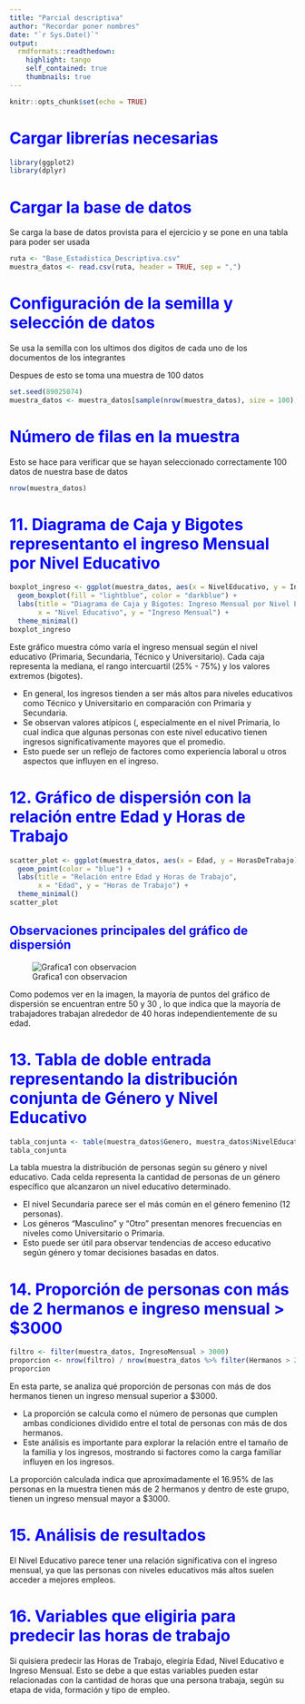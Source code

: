 ---
title: "Parcial descriptiva"
author: "Recordar poner nombres"
date: "`r Sys.Date()`"
output: 
  rmdformats::readthedown:
    highlight: tango
    self_contained: true
    thumbnails: true
---

<style>

/* Cambiar el fondo de la barra lateral */

#postamble{
 border-top:none;
}

#toc, #sidebar {
  background-color: #000000; /* Color de fondo */
}

#toc a:hover {
  background-color: #6495ED; /* Color del texto */
  color: white;
}

#sidebar h2 {
  background-color: #191970;    /* Color de la barra lateral */
}

#toc a {
  color: #FFFFF0; /* Color del texto */
}



h1, h2, h3 {
  color: #0000FF; /* Color de los encabezados */
}

img.image-thumb  {
    width: 100%; 
    max-width: 10000px;
}
</style>


```{r setup, include=FALSE}
knitr::opts_chunk$set(echo = TRUE)
```

# Cargar librerías necesarias
```{r libraries, message='false'}
library(ggplot2)  
library(dplyr)
```
# Cargar la base de datos
Se carga la base de datos provista para el ejercicio y se pone en una tabla para poder ser usada
```{r ruta}
ruta <- "Base_Estadistica_Descriptiva.csv"
muestra_datos <- read.csv(ruta, header = TRUE, sep = ",")
```

# Configuración de la semilla y selección de datos
Se usa la semilla con los ultimos dos digitos de cada uno de los documentos de los integrantes

Despues de esto se toma una muestra de 100 datos
```{r}
set.seed(89025074)
muestra_datos <- muestra_datos[sample(nrow(muestra_datos), size = 100), 1:8]
```


# Número de filas en la muestra
Esto se hace para verificar que se hayan seleccionado correctamente 100 datos de nuestra base de datos
```{r}
nrow(muestra_datos)
```


# 11. Diagrama de Caja y Bigotes representanto el ingreso Mensual por Nivel Educativo
```{r}
boxplot_ingreso <- ggplot(muestra_datos, aes(x = NivelEducativo, y = IngresoMensual)) +
  geom_boxplot(fill = "lightblue", color = "darkblue") +
  labs(title = "Diagrama de Caja y Bigotes: Ingreso Mensual por Nivel Educativo",
       x = "Nivel Educativo", y = "Ingreso Mensual") +
  theme_minimal()
boxplot_ingreso
```
Este gráfico muestra cómo varía el ingreso mensual según el nivel educativo (Primaria, Secundaria, Técnico y Universitario). Cada caja representa la mediana, el rango intercuartil (25% - 75%) y los valores extremos (bigotes).


- En general, los ingresos tienden a ser más altos para niveles educativos como Técnico y Universitario en comparación con Primaria y Secundaria.
- Se observan valores atípicos (, especialmente en el nivel Primaria, lo cual indica que algunas personas con este nivel educativo tienen ingresos significativamente mayores que el promedio.
- Esto puede ser un reflejo de factores como experiencia laboral u otros aspectos que influyen en el ingreso.

# 12. Gráfico de dispersión con la relación entre Edad y Horas de Trabajo
```{r}
scatter_plot <- ggplot(muestra_datos, aes(x = Edad, y = HorasDeTrabajo)) +
  geom_point(color = "blue") +
  labs(title = "Relación entre Edad y Horas de Trabajo",
       x = "Edad", y = "Horas de Trabajo") +
  theme_minimal()
scatter_plot
```



## Observaciones principales del gráfico de dispersión

![Grafica1 con observacion](Grafico1.png)

Como podemos ver en la imagen, la mayoría de puntos del gráfico de dispersión se encuentran entre 50 y 30    , lo que indica que la mayoría de trabajadores trabajan alrededor de 40 horas independientemente de su edad.

# 13. Tabla de doble entrada representando la distribución conjunta de Género y Nivel Educativo
```{r}
tabla_conjunta <- table(muestra_datos$Genero, muestra_datos$NivelEducativo)
tabla_conjunta
```
La tabla muestra la distribución de personas según su género y nivel educativo. Cada celda representa la cantidad de personas de un género específico que alcanzaron un nivel educativo determinado.

- El nivel Secundaria parece ser el más común en el género femenino (12 personas).
- Los géneros "Masculino" y "Otro" presentan menores frecuencias en niveles como Universitario o Primaria.
- Esto puede ser útil para observar tendencias de acceso educativo según género y tomar decisiones basadas en datos.

# 14. Proporción de personas con más de 2 hermanos e ingreso mensual > $3000
```{r}
filtro <- filter(muestra_datos, IngresoMensual > 3000)
proporcion <- nrow(filtro) / nrow(muestra_datos %>% filter(Hermanos > 2))
proporcion
```

En esta parte, se analiza qué proporción de personas con más de dos hermanos tienen un ingreso mensual superior a $3000.

- La proporción se calcula como el número de personas que cumplen ambas condiciones dividido entre el total de personas con más de dos hermanos.
- Este análisis es importante para explorar la relación entre el tamaño de la familia y los ingresos, mostrando si factores como la carga familiar influyen en los ingresos.

La proporción calculada indica que aproximadamente el 16.95% de las personas en la muestra tienen más de 2 hermanos y dentro de este grupo, tienen un ingreso mensual mayor a $3000.


# 15. Análisis de resultados
El Nivel Educativo parece tener una relación significativa con el ingreso mensual, ya que las personas con niveles educativos más altos suelen acceder a mejores empleos.

# 16. Variables que eligiria para predecir las horas de trabajo
Si quisiera predecir las Horas de Trabajo, elegiría Edad, Nivel Educativo e Ingreso Mensual.
Esto se debe a que estas variables pueden estar relacionadas con la cantidad de horas que una persona trabaja, según su etapa de vida, formación y tipo de empleo.






